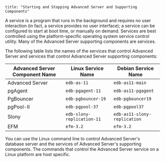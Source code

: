 ```
title: "Starting and Stopping Advanced Server and Supporting Components"
```

<div id="starting_and_stopping_advanced_server_and_supporting_components" class="registered_link"></div>

A service is a program that runs in the background and requires no user interaction (in fact, a service provides no user interface); a service can be configured to start at boot time, or manually on demand. Services are best controlled using the platform-specific operating system service control utility. Many of the Advanced Server supporting components are services.

The following table lists the names of the services that control Advanced Server and services that control Advanced Server supporting components:

| Advanced Server Component Name | Linux Service Name         | Debian Service Name          |
| ------------------------------ | -------------------------- | ---------------------------- |
| Advanced Server                | `edb-as-11`                | `edb-as11-main`              |
| pgAgent                        | `edb-pgagent-11`           | `edb-as11-pgagent`           |
| PgBouncer                      | `edb-pgbouncer-19`         | `edb-pgbouncer19`            |
| pgPool-II                      | `edb-pgpool-37`            | `edb-pgpool37`               |
| Slony                          | `edb-slony-replication-11` | `edb-as11-slony-replication` |
| EFM                            | `efm-3.2`                  | `efm-3.2`                    |

You can use the Linux command line to control Advanced Server's database server and the services of Advanced Server's supporting components. The commands that control the Advanced Server service on a Linux platform are host specific.
